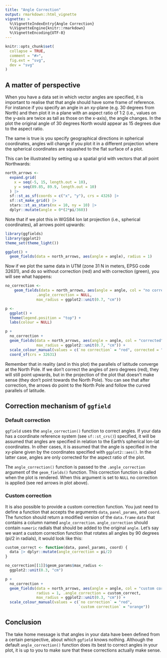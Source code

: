 ---
title: "Angle Correction"
output: rmarkdown::html_vignette
vignette: >
  %\VignetteIndexEntry{Angle Correction}
  %\VignetteEngine{knitr::rmarkdown}
  %\VignetteEncoding{UTF-8}
---

```{r, include = FALSE}
knitr::opts_chunk$set(
  collapse = TRUE,
  comment = "#>",
  fig.ext = "svg",
  dev = "svg"
)
```

## A matter of perspective

When you have a data set in which vector angles are specified,
it is important to realise that that angle should have some
frame of reference. For instance if you specify an angle in an
xy-plane (e.g. 30 degrees from North) and then plot it in a plane with
an aspect ratio of 1:2 (i.e., values on the y-axis are twice as
tall as those on the x-axis), the angle changes. In the plot the original
angle of 30 degrees North would appear as 15 degrees due to the
aspect ratio.

The same is true is you specify geographical directions in spherical coordinates,
angles will change if you plot it in a different projection where the spherical
coordinates are squashed to the flat surface of a plot.

This can be illustrated by setting up a spatial grid with vectors that all
point Northwards:

```{r init}
north_arrows <-
  expand.grid(
    x = seq(-5, 15, length.out = 10),
    y = seq(89.85, 89.9, length.out = 10)
  ) |>
  sf::st_as_sf(coords = c("x", "y"), crs = 4326) |>
  sf::st_make_grid() |>
  stars::st_as_stars(nx = 10, ny = 10) |>
  dplyr::mutate(angle = 0*(2*pi/360))
```

Note that if we plot this in WGS84 lon lat projection (i.e., spherical coordinates),
all arrows point upwards:

```{r angle_lonlat}
library(ggfields)
library(ggplot2)
theme_set(theme_light())

ggplot() +
  geom_fields(data = north_arrows, aes(angle = angle), radius = 1)
```

Now if we plot the same data in UTM (zone 31 N in meters, EPSG code 32631),
and do so without correction (red) and with correction (green), you will
see what happens:

```{r angle_diff}
no_correction <-
    geom_fields(data = north_arrows, aes(angle = angle, col = "no correction"), radius = 1,
              .angle_correction = NULL,
              max_radius = ggplot2::unit(0.7, "cm"))

p <-
  ggplot() +
  theme(legend.position = "top") +
  labs(colour = NULL)

p +
  no_correction +
  geom_fields(data = north_arrows, aes(angle = angle, col = "corrected"), radius = 1,
              max_radius = ggplot2::unit(0.7, "cm")) +
  scale_colour_manual(values = c(`no correction` = "red", corrected = "green")) +
  coord_sf(crs = 32631)
```

Remember that in reality (and in this plot) the parallels of latitude converge
at the North Pole. If we don't correct the angles of zero degrees (red),
they will still point upwards, but in the projection of the plot that doesn't make
sense (they don't point towards the North Pole). You can see that after correction,
the arrows do point to the North Pole and follow the curved parallels of latitude.

## Correction mechanism of `ggfield`

### Default correction

`ggfield` uses the `angle_correction()` function to correct angles. If your
data has a coordinate reference system (see `sf::st_crs()`) specified, it
will be assumed that angles are specified in relation to the Earth's spherical
lon-lat coordinates. In other cases, it is assumed that the angle is specified
in the xy-plane given by the coordinates specified with `ggplot2::aes()`. In
the latter case, angles are only corrected for the aspect ratio of the plot.

The `angle_correction()` function is passed to the `.angle_correction` argument
of the `geom_fields()` function. This correction function is called when the
plot is rendered. When this argument is set to `NULL` no correction is applied
(see red arrows in plot above).

### Custom correction

It is also possible to provide a custom correction function. You just need
to define a function that accepts the arguments `data`, `panel_params`, and
`coord`. The function should return a modified version of the `data.frame`
`data` that contains a column named `angle_correction`. `angle_correction`
should contain `numeric` radials that should be added to the original
`angle`. Let's say we want a custom correction function that rotates
all angles by 90 degrees (pi/2 in radials), it would look like this:

```{r custom_corr}
custom_correct <- function(data, panel_params, coord) {
  data |> dplyr::mutate(angle_correction = pi/2)
}

no_correction[[1]]$geom_params$max_radius <-
  ggplot2::unit(0.3, "cm")

p +
  no_correction +
  geom_fields(data = north_arrows, aes(angle = angle, col = "custom correction"),
              radius = 1, .angle_correction = custom_correct,
              max_radius = ggplot2::unit(0.3, "cm")) +
  scale_colour_manual(values = c(`no correction` = "red",
                                 `custom correction` = "orange"))

```

## Conclusion

The take home message is that angles in your data have been defined from
a certain perspective, about which `ggfield` knows nothing. Although the
default `angle_correction()` function does its best to correct angles in
your plot, it is up to you to make sure that these corrections actually make
sense.